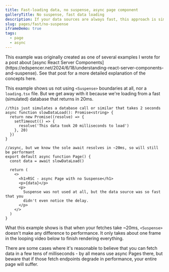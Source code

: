 ```yaml
---
title: Fast-loading data, no suspense, async page component
galleryTitle: No suspense, fast data loading
description: If your data sources are always fast, this approach is simple and fast enough
slug: pages/fast/no-suspense
iframeDemo: true
tags:
  - page
  - async
---
```


<Callout type="note">
  This example was originally created as one of several examples I wrote for a
  post about [async React Server
  Components](https://edspencer.net/2024/6/18/understanding-react-server-components-and-suspense).
  See that post for a more detailed explanation of the concepts here.
</Callout>

This example shows us not using `<Suspense>` boundaries at all, nor a `loading.tsx` file. But we get away with it because we're loading from a fast (simulated) database that returns in 20ms.

```app/page.tsx
//this just simulates a database call or similar that takes 2 seconds
async function slowDataLoad(): Promise<string> {
  return new Promise((resolve) => {
    setTimeout(() => {
      resolve('This data took 20 milliseconds to load')
    }, 20)
  })
}

//async, but we know the sole await resolves in ~20ms, so will still be performant
export default async function Page() {
  const data = await slowDataLoad()

  return (
    <>
      <h1>RSC - async Page with no Suspense</h1>
      <p>{data}</p>
      <p>
        Suspense was not used at all, but the data source was so fast that you
        didn't even notice the delay.
      </p>
    </>
  )
}
```

What this example shows is that when your fetches take ~20ms, `<Suspense>` doesn't make any difference to performance. It only takes about one frame in the looping video below to finish rendering everything.

There are some cases where it's reasonable to believe that you can fetch data in a few tens of milliseconds - by all means use async Pages there, but beware that if those fetch endpoints degrade in performance, your entire page will suffer.
